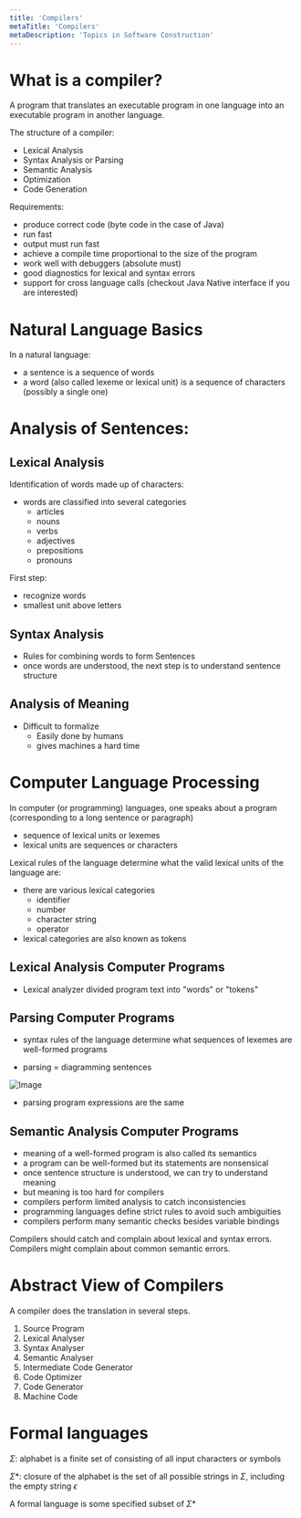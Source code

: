 ```yaml
---
title: 'Compilers'
metaTitle: 'Compilers'
metaDescription: 'Topics in Software Construction'
---
```


<link
  rel="stylesheet"
  href="https://cdn.jsdelivr.net/npm/katex@0.11.0/dist/katex.min.css"
  integrity="sha384-BdGj8xC2eZkQaxoQ8nSLefg4AV4/AwB3Fj+8SUSo7pnKP6Eoy18liIKTPn9oBYNG"
  crossOrigin="anonymous"
/>

# What is a compiler?

A program that translates an executable program in one language into an executable program in another language.

The structure of a compiler:

- Lexical Analysis
- Syntax Analysis or Parsing
- Semantic Analysis
- Optimization
- Code Generation

Requirements:

- produce correct code (byte code in the case of Java)
- run fast
- output must run fast
- achieve a compile time proportional to the size of the program
- work well with debuggers (absolute must)
- good diagnostics for lexical and syntax errors
- support for cross language calls (checkout Java Native interface if you are interested)

# Natural Language Basics

In a natural language:

- a sentence is a sequence of words
- a word (also called lexeme or lexical unit) is a sequence of characters (possibly a single one)

# Analysis of Sentences:

## Lexical Analysis

Identification of words made up of characters:

- words are classified into several categories
  - articles
  - nouns
  - verbs
  - adjectives
  - prepositions
  - pronouns

First step:

- recognize words
- smallest unit above letters

## Syntax Analysis

- Rules for combining words to form Sentences
- once words are understood, the next step is to understand sentence structure

## Analysis of Meaning

- Difficult to formalize
  - Easily done by humans
  - gives machines a hard time

# Computer Language Processing

In computer (or programming) languages, one speaks about a program (corresponding to a long sentence or paragraph)

- sequence of lexical units or lexemes
- lexical units are sequences or characters

Lexical rules of the language determine what the valid lexical units of the language are:

- there are various lexical categories
  - identifier
  - number
  - character string
  - operator
- lexical categories are also known as tokens

## Lexical Analysis Computer Programs

- Lexical analyzer divided program text into "words" or "tokens"

## Parsing Computer Programs

- syntax rules of the language determine what sequences of lexemes are well-formed programs

- parsing = diagramming sentences

![Image](https://media.npr.org/assets/img/2014/08/20/gregor2_wide-715197ccdc92ebe03d02d0422617a2a0888835b3.jpg?s=1400)

- parsing program expressions are the same

## Semantic Analysis Computer Programs

- meaning of a well-formed program is also called its semantics
- a program can be well-formed but its statements are nonsensical
- once sentence structure is understood, we can try to understand meaning
- but meaning is too hard for compilers
- compilers perform limited analysis to catch inconsistencies
- programming languages define strict rules to avoid such ambiguities
- compilers perform many semantic checks besides variable bindings

Compilers should catch and complain about lexical and syntax errors. Compilers might complain about common semantic errors.

# Abstract View of Compilers

A compiler does the translation in several steps.

1. Source Program
2. Lexical Analyser
3. Syntax Analyser
4. Semantic Analyser
5. Intermediate Code Generator
6. Code Optimizer
7. Code Generator
8. Machine Code

# Formal languages

$\Sigma$: alphabet is a finite set of consisting of all input characters or symbols

$\Sigma*$: closure of the alphabet is the set of all possible strings in $\Sigma$, including the empty string $\epsilon$

A formal language is some specified subset of $\Sigma*$
